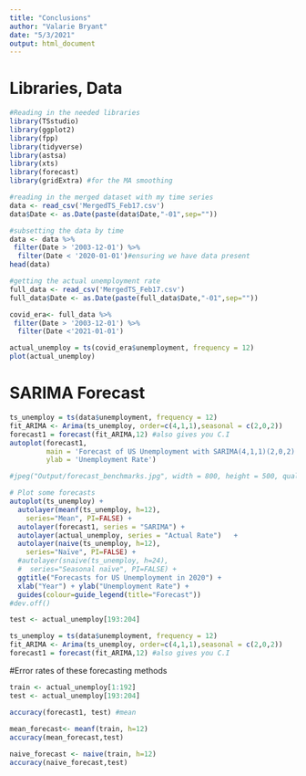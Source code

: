 ```yaml
---
title: "Conclusions"
author: "Valarie Bryant"
date: "5/3/2021"
output: html_document
---
```


# Libraries, Data
```r
#Reading in the needed libraries
library(TSstudio)
library(ggplot2)
library(fpp)
library(tidyverse)
library(astsa)
library(xts)
library(forecast)
library(gridExtra) #for the MA smoothing

```

```r
#reading in the merged dataset with my time series
data <- read_csv('MergedTS_Feb17.csv')
data$Date <- as.Date(paste(data$Date,"-01",sep=""))

#subsetting the data by time
data <- data %>%
 filter(Date > '2003-12-01') %>%
  filter(Date < '2020-01-01')#ensuring we have data present
head(data)
```

```r
#getting the actual unemployment rate
full_data <- read_csv('MergedTS_Feb17.csv')
full_data$Date <- as.Date(paste(full_data$Date,"-01",sep=""))

covid_era<- full_data %>%
 filter(Date > '2003-12-01') %>%
  filter(Date <'2021-01-01')

actual_unemploy = ts(covid_era$unemployment, frequency = 12)
plot(actual_unemploy)
```



# SARIMA Forecast
```r
ts_unemploy = ts(data$unemployment, frequency = 12)
fit_ARIMA <- Arima(ts_unemploy, order=c(4,1,1),seasonal = c(2,0,2))
forecast1 = forecast(fit_ARIMA,12) #also gives you C.I
autoplot(forecast1, 
         main = 'Forecast of US Unemployment with SARIMA(4,1,1)(2,0,2)', 
         ylab = 'Unemployment Rate')
```


```r
#jpeg("Output/forecast_benchmarks.jpg", width = 800, height = 500, quality = 100)

# Plot some forecasts
autoplot(ts_unemploy) +
  autolayer(meanf(ts_unemploy, h=12),
    series="Mean", PI=FALSE) +
  autolayer(forecast1, series = "SARIMA") +
  autolayer(actual_unemploy, series = "Actual Rate")   +
  autolayer(naive(ts_unemploy, h=12),
    series="Naïve", PI=FALSE) +
  #autolayer(snaive(ts_unemploy, h=24),
  #  series="Seasonal naïve", PI=FALSE) +
  ggtitle("Forecasts for US Unemployment in 2020") +
  xlab("Year") + ylab("Unemployment Rate") +
  guides(colour=guide_legend(title="Forecast"))
#dev.off()
```
```r
test <- actual_unemploy[193:204]

ts_unemploy = ts(data$unemployment, frequency = 12)
fit_ARIMA <- Arima(ts_unemploy, order=c(4,1,1),seasonal = c(2,0,2))
forecast1 = forecast(fit_ARIMA,12) #also gives you C.I
```

#Error rates of these forecasting methods

```r

train <- actual_unemploy[1:192]
test <- actual_unemploy[193:204]

accuracy(forecast1, test) #mean
 
mean_forecast<- meanf(train, h=12) 
accuracy(mean_forecast,test)

naive_forecast <- naive(train, h=12) 
accuracy(naive_forecast,test)

```





